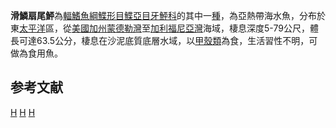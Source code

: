 {{Speciesbox 
| taxon = Xystreurys liolepis
| authority = [[Jordan|Jordan]] & [[Gilbert|Gilbert]], 1880
| status = LC
| status_system = IUCN3.1
}}
'''滑鱗扇尾鮃'''為[[輻鰭魚綱|輻鰭魚綱]][[鰈形目|鰈形目]][[鰈亞目|鰈亞目]][[牙鮃科|牙鮃科]]的其中一[[種|種]]，為亞熱帶海水魚，分布於東[[太平洋|太平洋]]區，從[[美國|美國]][[加州|加州]][[蒙德勒灣|蒙德勒灣]]至[[加利福尼亞灣|加利福尼亞灣]]海域，棲息深度5-79公尺，體長可達63.5公分，棲息在沙泥底質底層水域，以[[甲殼類|甲殼類]]為食，生活習性不明，可做為食用魚。

==参考文献==
{{reflist}}
{{Taxonbar}}

[[Category:IUCN红色名录无危物种|H]]
[[Category:食用魚|H]]
[[Category:扇尾鮃屬|H]]